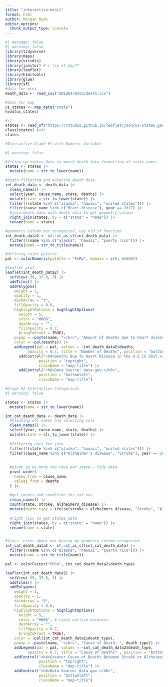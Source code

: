 ```yaml
---
title: "interactive-mini1"
format: html
author: Morgan Ryan
editor_options: 
  chunk_output_type: console
---
```


```r
#| message: false
#| warning: false
library(tidyverse)
library(maps)
library(viridis)
library(janitor) # r tip of day??
library(leaflet)
library(htmltools)
library(glue)
library(sf)
#data for proj
death_data <- read_csv("SDS264/Data/death.csv")

#data for map
us_states <- map_data("state")
head(us_states)

#sf 
states <- read_sf("https://rstudio.github.io/leaflet/json/us-states.geojson")  #<2>
class(states) #<3>
states

```



```r
#Interactive Graph #1 with Numeric Variable

#| warning: false

#fixing up states data to match death data formatting of state names
states <- states |>
  mutate(name = str_to_lower(name))

#begin filtering and mutating death data 
int_death_data <- death_data |>
  clean_names() |>
  select(year, cause_name, state, deaths) |>
  mutate(state = str_to_lower(state)) |>
  filter(!(state %in% c("alaska", "hawaii", "united states"))) |>
  filter(cause_name %in% c("Heart disease"), year == 2017) |>
  #join death data with death data to get geometry column
  right_join(states, by = c("state" = "name")) |>
  rename(name = state) 

#geometry column not recognized, use old sf function
int_death_data2 <- sf::st_as_sf(int_death_data) |>
  filter(!(name %in% c("alaska", "hawaii", "puerto rico"))) |>
  mutate(name = str_to_title(name))

#defining color palette
pal <- colorNumeric(palette = "PuRd", domain = c(0, 65000))

#leaflet plot 
leaflet(int_death_data2) |>
  setView(-96, 37.8, 3) |>
  addTiles() |>
  addPolygons(
    weight = 1, 
    opacity = 1,
    dashArray = "3",
    fillOpacity = 0.8,
    highlightOptions = highlightOptions(
      weight = 5,
      color = "#666", 
      dashArray = "",
      fillOpacity = 0.7,
      bringToFront = TRUE),
    popup = ~paste(name, "</br>", "Amount of deaths due to heart disease: ", deaths),
    color = ~pal(deaths)) |>
    addLegend(pal = pal, values = ~int_death_data2$deaths, 
          opacity = 0.7, title = "Number of Deaths", position = "bottomright") |>
      addControl("<h4>Deaths Due To Heart Disease in the U.S in 2017.</h4>",
               position = "topright",
               className = "map-title") |>
      addControl("<h6>Data Source: data.gov.</h6>",
               position = "bottomleft",
               className = "map-title")

```

```r

#Graph #2 Interactive Categorical
#| warning: false

states <- states |>
  mutate(name = str_to_lower(name))

int_cat_death_data <- death_data |>
  #cleaning col names and selecting cols
  clean_names() |>
  select(year, cause_name, state, deaths) |>
  mutate(state = str_to_lower(state)) |>
  
  #filtering cols for join
  filter(!(state %in% c("alaska", "hawaii", "united states"))) |>
  filter(cause_name %in% c("Alzheimer's disease", "Stroke"), year == 2017) |>
  
  
  #pivot so no more two rows per state - tidy data
  pivot_wider(
    names_from = cause_name,
    values_from = deaths 
  ) |>
  
  #get counts and condition for cat var 
  clean_names() |>
  count(state, stroke, alzheimers_disease) |>
  mutate(death_type = ifelse(stroke > alzheimers_disease, "Stroke", "Alzheimer's")) |>
  
  #right join to get states data
  right_join(states, by = c("state" = "name")) |>
  rename(name = state) 


#fixes  error about not having my geometry column recognized
int_cat_death_data2 <- sf::st_as_sf(int_cat_death_data) |>
  filter(!(name %in% c("alaska", "hawaii", "puerto rico"))) |>
  mutate(name = str_to_title(name))

pal <- colorFactor("PRGn", int_cat_death_data2$death_type)

leaflet(int_cat_death_data2) |>
  setView(-95, 37.8, 3) |>
  addTiles() |>
  addPolygons(
    weight = 1, 
    opacity = 1,
    dashArray = "3",
    fillOpacity = 0.8,
    highlightOptions = highlightOptions(
      weight = 5,
      color = "#666", # state outline darkness
      dashArray = "",
      fillOpacity = 0.7,
      bringToFront = TRUE),
    color = ~pal(int_cat_death_data2$death_type),
    popup = ~paste(name, "</br>", "Cause of Death: ", death_type)) |>
    addLegend(pal = pal, values = ~int_cat_death_data2$death_type, 
          opacity = 0.7, title = "Cause of Deaths" , position = "bottomright") |>
    addControl("<h4>Greater Cause of Deaths Between Stroke or Alzheimer's in the U.S.</h4>",
               position = "topright",
               className = "map-title") |>
    addControl("<h6>Data Source: data.gov.</h6>",
               position = "bottomleft",
               className = "map-title")
```
